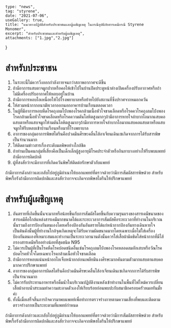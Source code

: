 	type: "news",
	tag: "styrene",
	date: "2021-07-06",
	useGallery: true,
	title: "แนวทางปฎิบัติสำหรับประชาชนและผู้เผชิญเหตุ ในกรณีอุบัติภัยสารเคมีกรณี Styrene Monomer",
	excerpt: "สำหรับประชาชนและสำหรับผู้เผชิญเหตุ",
	attachments: ["1.jpg","2.jpg"]
}

# สำหรับประชาชน
1. ในระยะนี้ไม่ควรวิ่งออกกำลังกายจนกว่าสภาพอากาศจะดีขึ้น
2. ถ้ามีอาการแสบตาจมูกปากหรือคอให้เข้าไปในบ้านปิดประตูหน้าต่างเปิดเครื่องปรับอากาศหรือถ้าไม่มีเครื่องปรับอากาศให้หลบอยู่ในบ้าน
3. ถ้ามีอาการหอบไอเหนื่อยให้ไปโรงพยาบาลหรือย้ายไปยังสถานที่ซึ่งปราศจากหมอกควัน
4. ให้สวมหน้ากากอนามัยเวลาออกนอกอาคารบ้านเรือนตลอดเวลา
5. ในผู้ที่มีอาการหอบหืดโรคถุงลมโป่งพองโรคกล้ามเนื้อหัวใจขาดเลือดหรือโรคควโรคถุงลมโป่งพองโรคกล้ามเนื้อหัวใจขาดเลือดหรือโรคความดันโลหิตสูงมากๆถ้ามีอาการหายใจลำบากไอมากแสบคอแสบตาหรือแสบจมูกให้ามดันโลหิตสูงมากๆถ้ามีอาการหายใจลำบากไอมากแสบคอแสบตาหรือแสบจมูกให้รีบหลบเข้าบ้านเรือนหรือมาที่โรงพยาบาล
6. อาการของกลุ่มอาการพิษสไตรีนคือปวดมึนศีรษะคลื่นไส้อาเจียนเดินเซเกิดจากการได้รับสารพิษเป็นจำนวนมาก
7. ให้ติดตามข่าวสารเรื่องระดับมลพิษอย่างใกล้ชิด
8. ถ้าท่านเป็นคนกลุ่มที่เสี่ยงคือเป็นเด็กเล็กผู้สูงอายุมีโรคประจำตัวหรือกินยาบางอย่างให้รีบพบแพทย์ถ้ามีอาการผิดปกติ
9. ผู้ที่สงสัยว่าจะมีอาการที่เกิดควันพิษให้ติดต่อรักษาตัวกับแพทย์

ถ้ามีอาการดังกล่าวและกลับไปอยู่ภูมิลำเนาให้บอกแพทย์ที่ตรวจด้วยว่ามีการสัมผัสสารพิษด้วย สำหรับพิษเรื้อรังถ้ามีอาการผิดปกติและสงสัยว่าอาจจะเกิดจากพิษสไตรีนให้ปรึกษาแพทย์

# สำหรับผู้เผชิญเหตุ
1. อันตรายที่เกิดขึ้นนั้นจะมากหรือน้อยขึ้นกับการสัมผัสโดยขึ้นกับความรุนแรงของสารเคมีขนาดของสารเคมีคือใกล้แหล่งสารเคมีมากขนาดได้และระยะเวลาการสัมผัสคือระยะเวลาที่ทำงานในบริเวณนั้นรวมถึงการป้องกันตนเองโดยเครื่องป้องกันอันตรายได้แก่หน้ากากป้องกันทางเดินหายใจเป็นต้นดังนั้นผู้ที่ทำงานใกล้จุดเกิดเหตุจะได้รับความผิดขนาดมากโดยเฉพาะเมื่อไม่ใส่เครื่องป้องกันตนเองที่เหมาะสมและทำงานเป็นระยะเวลานานดังนั้นควรใส่เสื้อผ้ามิดชิดใส่หน้ากากที่มีไส้กรองสารเคมีหรืออย่างน้อยที่สุดชนิด N95
2. ไม่ควรเป็นผู้ที่เป็นโรคหืดโรคปอดชนิดอื่นเช่นโรคถุงลมโป่งพองโรคหลอดลมอักเสบหรือวัณโรคปอดโรคหัวใจโดยเฉพาะโรคกล้ามเนื้อหัวใจขาดเลือด
3. ถ้ามีอาการหอบแน่นหน้าอกไอเจ็บหน้าอกอ่อนเพลียมึนงงศีรษะมากคันตามตัวมากแสบตาแสบคอมากควรปรึกษาแพทย์
4. อาการของกลุ่มอาการผิดสไตรีนคือปวดมึนศีรษะคลื่นไส้อาเจียนเดินเซเกิดจากการได้รับสารพิษเป็นจำนวนมาก
5. ไม่ควรรับประทานอาหารหรือดื่มน้ำในบริเวณปฏิบัติงานหลังเข้าทำงานในพื้นที่ไฟไหม้ควรเปลี่ยนเสื้อผ้าอาบน้ำสระผมทำความสะอาดตัวเองให้เรียบร้อยก่อนพบปะกับสมาชิกครอบครัวหมอทันมั้ยค่ะ
6. ทั้งนี้เมื่อเสร็จสิ้นภารกิจควรมาพบแพทย์เพื่อทำการตรวจร่างกายตามความเสี่ยงที่พบและติดตามตรวจร่างกายเป็นระยะตามที่แพทย์กำหนด

ถ้ามีอาการดังกล่าวและกลับไปอยู่ภูมิลำเนาให้บอกแพทย์ที่ตรวจด้วยว่ามีการสัมผัสสารพิษด้วย สำหรับพิษเรื้อรังถ้ามีอาการผิดปกติและสงสัยว่าอาจจะเกิดจากพิษสไตรีนให้ปรึกษาแพทย์